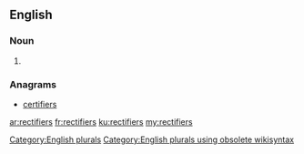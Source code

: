 ==English==

===Noun===
{{head|en}}

# {{plural of|rectifier}}

===Anagrams===
* [[certifiers#English|certifiers]]

[[Category:English plurals]][[Category:English plurals using obsolete wikisyntax]]

[[ar:rectifiers]]
[[fr:rectifiers]]
[[ku:rectifiers]]
[[my:rectifiers]]